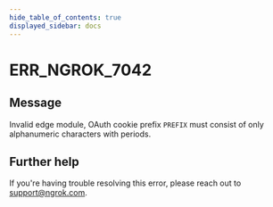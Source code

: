 ```yaml
---
hide_table_of_contents: true
displayed_sidebar: docs
---
```



# ERR_NGROK_7042

## Message

Invalid edge module, OAuth cookie prefix `PREFIX` must consist of only alphanumeric characters with periods.

<ErrorDetails error="err_ngrok_7042" />

## Further help

If you're having trouble resolving this error, please reach out to [support@ngrok.com](mailto:support@ngrok.com?subject=Help%20with%20ERR_NGROK_7042).
